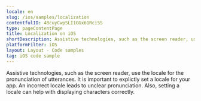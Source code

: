 ```yaml
---
locale: en
slug: /ios/samples/localization
contentfulID: 48cuyCwpSLI1GGx61RciSS
type: pageContentPage
title: Localization on iOS
shortDescription: Assistive technologies, such as the screen reader, use the locale for the pronunciation of utterances.
platformFilter: iOS
layout: Layout - Code samples
tag: iOS code sample
---
```


Assistive technologies, such as the screen reader, use the locale for the pronunciation of utterances. It is important to explictly set a locale for your app. An incorrect locale leads to unclear pronunciation. Also, setting a locale can help with displaying characters correctly.

<CodeSample id="text-localization" locale="en" platform="ios"/>
